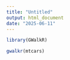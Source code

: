 ```yaml
---
title: "Untitled"
output: html_document
date: "2025-06-11"
---
```


```r
library(GWalkR)
```
```r
gwalkr(mtcars)
```

